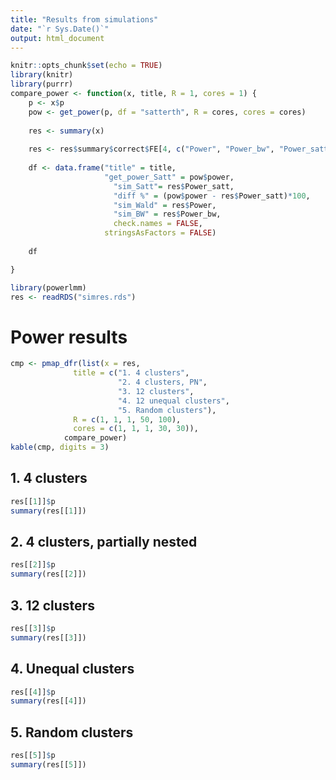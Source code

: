 ```yaml
---
title: "Results from simulations"
date: "`r Sys.Date()`"
output: html_document
---
```


```r
knitr::opts_chunk$set(echo = TRUE)
library(knitr)
library(purrr)
compare_power <- function(x, title, R = 1, cores = 1) {
    p <- x$p
    pow <- get_power(p, df = "satterth", R = cores, cores = cores)
    
    res <- summary(x)
    
    res <- res$summary$correct$FE[4, c("Power", "Power_bw", "Power_satt")]
    
    df <- data.frame("title" = title,
                     "get_power_Satt" = pow$power,
                       "sim_Satt"= res$Power_satt,
                       "diff %" = (pow$power - res$Power_satt)*100,
                       "sim_Wald" = res$Power,
                       "sim_BW" = res$Power_bw, 
                       check.names = FALSE,
                     stringsAsFactors = FALSE)
    
    df

}
```


```r
library(powerlmm)
res <- readRDS("simres.rds")
```


# Power results
```r


cmp <- pmap_dfr(list(x = res, 
              title = c("1. 4 clusters",
                        "2. 4 clusters, PN",
                        "3. 12 clusters",
                        "4. 12 unequal clusters",
                        "5. Random clusters"),
              R = c(1, 1, 1, 50, 100), 
              cores = c(1, 1, 1, 30, 30)),
            compare_power)
kable(cmp, digits = 3)
```



## 1. 4 clusters
```r
res[[1]]$p
summary(res[[1]])
```

## 2. 4 clusters, partially nested
```r
res[[2]]$p
summary(res[[2]])
```

## 3. 12 clusters
```r
res[[3]]$p
summary(res[[3]])
```

## 4. Unequal clusters
```r
res[[4]]$p
summary(res[[4]])
```

## 5. Random clusters
```r
res[[5]]$p
summary(res[[5]])
```
